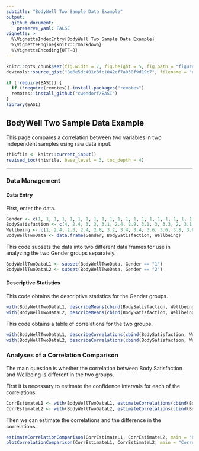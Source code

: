 ```yaml
---
subtitle: "BodyWell Two Sample Data Example"
output:
  github_document:
    preserve_yaml: FALSE
vignette: >
  %\VignetteIndexEntry{BodyWell Two Sample Data Example}
  %\VignetteEngine{knitr::rmarkdown}
  %\VignetteEncoding{UTF-8}
---
```


```r
knitr::opts_chunk$set(fig.width = 7, fig.height = 5, fig.path = "figures/", echo = TRUE, warning = FALSE, message = FALSE)
devtools::source_gist("8e6e5dc401e3fc1042ef7a030f9d19c7", filename = "revised_toc.R")
```

```r
if (!require(EASI)) {
  if (!require(remotes)) install.packages("remotes")
  remotes::install_github("cwendorf/EASI")
}
library(EASI)
```

## BodyWell Two Sample Data Example

This page compares a correlation between two variables in two independent samples using raw data input.

```r
thisfile <- knitr::current_input()
revised_toc(thisfile, base_level = 3, toc_depth = 4)
```

---

### Data Management

#### Data Entry

First, enter the data.
```r
Gender <- c(1, 1, 1, 1, 1, 1, 1, 1, 1, 1, 1, 1, 1, 1, 1, 1, 1, 1, 1, 1, 1, 1, 1, 1, 1, 1, 1, 1, 1, 1, 1, 1, 1, 1, 1, 1, 1, 1, 1, 1, 1, 1, 1, 1, 1, 1, 1, 1, 1, 1, 1, 1, 1, 1, 1, 1, 1, 1, 1, 2, 2, 2, 2, 2, 2, 2, 2, 2, 2, 2, 2, 2, 2, 2, 2, 2, 2, 2, 2, 2, 2, 2, 2, 2, 2, 2, 2, 2, 2, 2, 2, 2, 2, 2, 2, 2, 2, 2, 2, 2, 2, 2, 2, 2, 2, 2)
BodySatisfaction <- c(4, 2.4, 3, 3, 3.1, 2.4, 2.9, 3.1, 3, 3.3, 2, 3.1, 2.4, 3.1, 3.3, 3.4, 3.3, 3.6, 2.7, 3.3, 3.6, 2.3, 3.7, 4, 2.7, 3.1, 3.3, 3.4, 4.4, 3.3, 3.3, 4, 4.1, 3.3, 3.6, 3.9, 4, 5, 3, 3, 3.3, 3.9, 3.9, 4.7, 5, 2.6, 2.9, 3.4, 3.4, 3.9, 4.3, 2.6, 3.1, 3.4, 3.7, 4, 4.1, 4, 5, 4, 2.4, 3.7, 3, 3.6, 2.9, 2.7, 3.3, 4.3, 3.1, 4.3, 4.4, 4, 3.3, 3.7, 2.9, 3.4, 3.6, 4.7, 4.1, 3, 4.1, 3.7, 4.1, 4, 3.1, 3.7, 3.3, 4.4, 4.3, 4, 4, 4, 3.4, 4.9, 3.7, 3.3, 3.9, 4.6, 4, 3.9, 4.7, 4.3, 4.4, 4.4, 4.6, 4.3)
Wellbeing <- c(1, 2.4, 2.3, 2.4, 2.8, 3.2, 3.4, 3.4, 3.6, 3.6, 3.8, 3.8, 4, 4, 4.2, 4.2, 4.4, 4.4, 4.6, 4.6, 4.6, 4.8, 4.8, 4.8, 5, 5, 5, 5, 5, 5.2, 5.3, 5.2, 5.2, 5.6, 5.6, 5.6, 5.6, 5.6, 5.8, 5.7, 5.8, 5.8, 5.9, 5.8, 5.8, 6, 6, 6, 6.1, 6, 6, 6.2, 6.2, 6.2, 6.4, 6.4, 6.4, 6.6, 7, 2.8, 3, 3.2, 3.2, 3.4, 3.4, 3.8, 4.2, 4.4, 4.4, 4.6, 4.6, 4.6, 4.8, 4.8, 4.8, 5, 5, 5.2, 5.2, 5.4, 5.6, 5.6, 5.5, 5.6, 5.6, 5.7, 5.6, 5.6, 5.6, 5.8, 5.8, 6, 6, 6, 6, 6, 6, 6, 6.1, 6.2, 6.2, 6.2, 6.2, 6.4, 6.6, 7)
BodyWellTwoData <- data.frame(Gender, BodySatisfaction, Wellbeing)
```

This code subsets the data into two different data frames for use in analyzing the two Gender groups separately.
```r
BodyWellTwoDataL1 <- subset(BodyWellTwoData, Gender == "1")
BodyWellTwoDataL2 <- subset(BodyWellTwoData, Gender == "2")
```

#### Descriptive Statistics

This code obtains the descriptive statistics for the Gender groups.
```r
with(BodyWellTwoDataL1, describeMeans(cbind(BodySatisfaction, Wellbeing)))
with(BodyWellTwoDataL2, describeMeans(cbind(BodySatisfaction, Wellbeing)))
```

This code obtains a table of correlations for the two groups.
```r
with(BodyWellTwoDataL1, describeCorrelations(cbind(BodySatisfaction, Wellbeing)))
with(BodyWellTwoDataL2, describeCorrelations(cbind(BodySatisfaction, Wellbeing)))
```

### Analyses of a Correlation Comparison

The main question is whether the correlation between Body Satisfaction and Wellbeing is different in the two groups.

First it is necessary to estimate the confidence intervals for each of the correlations.
```r
CorrEstimateL1 <- with(BodyWellTwoDataL1, estimateCorrelations(cbind(BodySatisfaction, Wellbeing)))
CorrEstimateL2 <- with(BodyWellTwoDataL2, estimateCorrelations(cbind(BodySatisfaction, Wellbeing)))
```

Then we can estimate the correlations and the difference in the correlations.
```r
estimateCorrelationComparison(CorrEstimateL1, CorrEstimateL2, main = "Correlations for the Gender Groups", labels = c("Females", "Males"))
plotCorrelationComparison(CorrEstimateL1, CorrEstimateL2, main = "Correlations for the Gender Groups", labels = c("Females", "Males"), ylim = c(-1, 1), values = FALSE)
```
